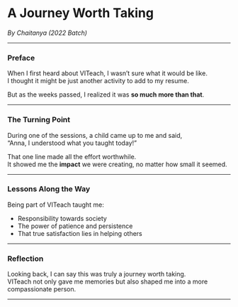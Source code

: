 # A Journey Worth Taking

_By Chaitanya (2022 Batch)_

---

### Preface

When I first heard about VITeach, I wasn’t sure what it would be like.  
I thought it might be just another activity to add to my resume.

But as the weeks passed, I realized it was **so much more than that**.

---

### The Turning Point

During one of the sessions, a child came up to me and said,  
“Anna, I understood what you taught today!”

That one line made all the effort worthwhile.  
It showed me the **impact** we were creating, no matter how small it seemed.

---

### Lessons Along the Way

Being part of VITeach taught me:

- Responsibility towards society
- The power of patience and persistence
- That true satisfaction lies in helping others

---

### Reflection

Looking back, I can say this was truly a journey worth taking.  
VITeach not only gave me memories but also shaped me into a more compassionate person.

---
